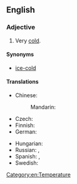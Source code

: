 ==English==

===Adjective===
{{en-adj|-}}

# {{lb|en|simile}} Very [[cold]].

====Synonyms====
* [[ice-cold]]

====Translations====
{{trans-top|very cold}}
* Chinese:
*: Mandarin: {{t+|cmn|冰冷|tr=bīnglěng|sc=Hani}}
* Czech: {{t|cs|chladný jako led}}
* Finnish: {{t+|fi|jääkylmä}}
* German: {{t+|de|eiskalt}}
{{trans-mid}}
* Hungarian: {{t+|hu|jéghideg}}
* Russian: {{t|ru|холо́дный как лёд}}, {{t+|ru|ледяно́й}}
* Spanish: {{t+|es|frígido}}, {{t+|es|gélido}}
* Swedish: {{t+|sv|iskall}}
{{trans-bottom}}

[[Category:en:Temperature]]